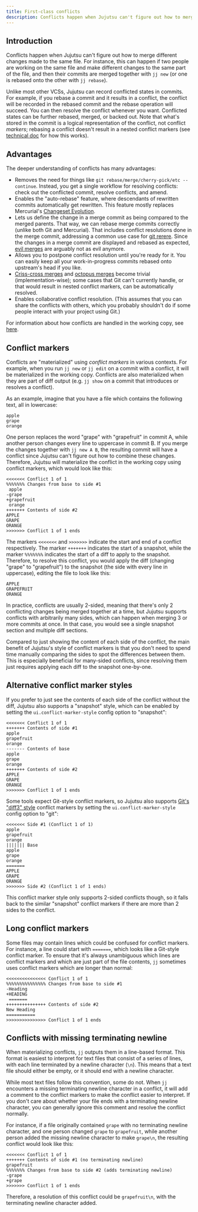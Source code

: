 ```yaml
---
title: First-class conflicts
description: Conflicts happen when Jujutsu can't figure out how to merge different changes
---
```



## Introduction

Conflicts happen when Jujutsu can't figure out how to merge different changes
made to the same file. For instance, this can happen if two people are working
on the same file and make different changes to the same part of the file, and
then their commits are merged together with `jj new` (or one is rebased onto the
other with `jj rebase`).

Unlike most other VCSs, Jujutsu can record conflicted states in commits. For
example, if you rebase a commit and it results in a conflict, the conflict will
be recorded in the rebased commit and the rebase operation will succeed. You can
then resolve the conflict whenever you want. Conflicted states can be further
rebased, merged, or backed out. Note that what's stored in the commit is a
logical representation of the conflict, not conflict *markers*; rebasing a
conflict doesn't result in a nested conflict markers (see
[technical doc](technical/conflicts.md) for how this works).


## Advantages

The deeper understanding of conflicts has many advantages:

* Removes the need for things like
  `git rebase/merge/cherry-pick/etc --continue`. Instead, you get a single
  workflow for resolving conflicts: check out the conflicted commit, resolve
  conflicts, and amend.
* Enables the "auto-rebase" feature, where descendants of rewritten commits
  automatically get rewritten. This feature mostly replaces Mercurial's
  [Changeset Evolution](https://www.mercurial-scm.org/wiki/ChangesetEvolution).
* Lets us define the change in a merge commit as being compared to the merged
  parents. That way, we can rebase merge commits correctly (unlike both Git and
  Mercurial). That includes conflict resolutions done in the merge commit,
  addressing a common use case for
  [git rerere](https://git-scm.com/docs/git-rerere).
  Since the changes in a merge commit are displayed and rebased as expected,
  [evil merges](https://git-scm.com/docs/gitglossary/2.22.0#Documentation/gitglossary.txt-aiddefevilmergeaevilmerge)
  are arguably not as evil anymore.
* Allows you to postpone conflict resolution until you're ready for it. You
  can easily keep all your work-in-progress commits rebased onto upstream's head
  if you like.
* [Criss-cross merges](https://stackoverflow.com/questions/26370185/how-do-criss-cross-merges-arise-in-git)
  and [octopus merges](https://git-scm.com/docs/git-merge#Documentation/git-merge.txt-octopus)
  become trivial (implementation-wise); some cases that Git can't currently
  handle, or that would result in nested conflict markers, can be automatically
  resolved.
* Enables collaborative conflict resolution. (This assumes that you can share
  the conflicts with others, which you probably shouldn't do if some people
  interact with your project using Git.)

For information about how conflicts are handled in the working copy, see
[here](working-copy.md#conflicts).


## Conflict markers

Conflicts are "materialized" using *conflict markers* in various contexts. For
example, when you run `jj new` or `jj edit` on a commit with a conflict, it will
be materialized in the working copy. Conflicts are also materialized when they
are part of diff output (e.g. `jj show` on a commit that introduces or resolves
a conflict).

As an example, imagine that you have a file which contains the following text,
all in lowercase:

```text
apple
grape
orange
```

One person replaces the word "grape" with "grapefruit" in commit A, while
another person changes every line to uppercase in commit B. If you merge the
changes together with `jj new A B`, the resulting commit will have a conflict
since Jujutsu can't figure out how to combine these changes. Therefore, Jujutsu
will materialize the conflict in the working copy using conflict markers, which
would look like this:

```text
<<<<<<< Conflict 1 of 1
%%%%%%% Changes from base to side #1
 apple
-grape
+grapefruit
 orange
+++++++ Contents of side #2
APPLE
GRAPE
ORANGE
>>>>>>> Conflict 1 of 1 ends
```

The markers `<<<<<<<` and `>>>>>>>` indicate the start and end of a conflict
respectively. The marker `+++++++` indicates the start of a snapshot, while the
marker `%%%%%%%` indicates the start of a diff to apply to the snapshot.
Therefore, to resolve this conflict, you would apply the diff (changing "grape"
to "grapefruit") to the snapshot (the side with every line in uppercase),
editing the file to look like this:

```text
APPLE
GRAPEFRUIT
ORANGE
```

In practice, conflicts are usually 2-sided, meaning that there's only 2
conflicting changes being merged together at a time, but Jujutsu supports
conflicts with arbitrarily many sides, which can happen when merging 3 or more
commits at once. In that case, you would see a single snapshot section and
multiple diff sections.

Compared to just showing the content of each side of the conflict, the main
benefit of Jujutsu's style of conflict markers is that you don't need to spend
time manually comparing the sides to spot the differences between them. This is
especially beneficial for many-sided conflicts, since resolving them just
requires applying each diff to the snapshot one-by-one.

## Alternative conflict marker styles

If you prefer to just see the contents of each side of the conflict without the
diff, Jujutsu also supports a "snapshot" style, which can be enabled by setting
the `ui.conflict-marker-style` config option to "snapshot":

```text
<<<<<<< Conflict 1 of 1
+++++++ Contents of side #1
apple
grapefruit
orange
------- Contents of base
apple
grape
orange
+++++++ Contents of side #2
APPLE
GRAPE
ORANGE
>>>>>>> Conflict 1 of 1 ends
```

Some tools expect Git-style conflict markers, so Jujutsu also supports [Git's
"diff3" style](https://git-scm.com/docs/git-merge#_how_conflicts_are_presented)
conflict markers by setting the `ui.conflict-marker-style` config option to
"git":

```text
<<<<<<< Side #1 (Conflict 1 of 1)
apple
grapefruit
orange
||||||| Base
apple
grape
orange
=======
APPLE
GRAPE
ORANGE
>>>>>>> Side #2 (Conflict 1 of 1 ends)
```

This conflict marker style only supports 2-sided conflicts though, so it falls
back to the similar "snapshot" conflict markers if there are more than 2 sides
to the conflict.

## Long conflict markers

Some files may contain lines which could be confused for conflict markers. For
instance, a line could start with `=======`, which looks like a Git-style
conflict marker. To ensure that it's always unambiguous which lines are conflict
markers and which are just part of the file contents, `jj` sometimes uses
conflict markers which are longer than normal:

```text
<<<<<<<<<<<<<<< Conflict 1 of 1
%%%%%%%%%%%%%%% Changes from base to side #1
-Heading
+HEADING
 =======
+++++++++++++++ Contents of side #2
New Heading
===========
>>>>>>>>>>>>>>> Conflict 1 of 1 ends
```

## Conflicts with missing terminating newline

When materializing conflicts, `jj` outputs them in a line-based format. This
format is easiest to interpret for text files that consist of a series of lines,
with each line terminated by a newline character (`\n`). This means that a text
file should either be empty, or it should end with a newline character.

While most text files follow this convention, some do not. When `jj` encounters
a missing terminating newline character in a conflict, it will add a comment to
the conflict markers to make the conflict easier to interpret. If you don't care
about whether your file ends with a terminating newline character, you can
generally ignore this comment and resolve the conflict normally.

For instance, if a file originally contained `grape` with no terminating newline
character, and one person changed `grape` to `grapefruit`, while another person
added the missing newline character to make `grape\n`, the resulting conflict
would look like this:

```text
<<<<<<< Conflict 1 of 1
+++++++ Contents of side #1 (no terminating newline)
grapefruit
%%%%%%% Changes from base to side #2 (adds terminating newline)
-grape
+grape
>>>>>>> Conflict 1 of 1 ends
```

Therefore, a resolution of this conflict could be `grapefruit\n`, with the
terminating newline character added.
